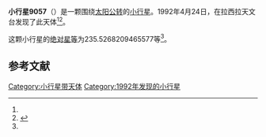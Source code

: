 {{Infobox planet
| bgcolour = #FFFFC0
| name = 9057
| symbol = 
| image = 
| caption = 
| discovery = yes
| discovery_ref = 
| discoverer = {{link-en|亨利·德波鸿诺|Henri Debehogne}}
| discovery_site = [[拉西拉天文台|拉西拉天文台]] 
| discovered = 1992年4月24日
| designations = yes
| mp_name = 
| named_after = 
| alt_names = 1992 HA5/ 1977 XP1 / 1982 SH8 / 1994 UM
| mp_category = [[主带小行星|主带小行星]]
| orbit_ref = <ref name="a">[http://ssd.jpl.nasa.gov/sbdb.cgi?sstr=9057 9057] {{Wayback|url=http://ssd.jpl.nasa.gov/sbdb.cgi?sstr=9057 |date=20210815204138 }}，小行星數據庫瀏覽器（JPL Small-Body Database Browser）－[[美国国家航空航天局|美国国家航空航天局]]喷气推进实验室</ref>
| epoch = 2456400.5 (2013年4月18日更新)
| aphelion = {{convert|3.749006481657875|AU|km|3|abbr=on|lk=out}}
| perihelion = {{convert|2.605556634386187|AU|km|3|abbr=on}}
| semimajor = {{convert|3.177281558022031|AU|km|3|abbr=on}}
| eccentricity = 0.179941536
| period = 2068.626004 [[日|日]]<br />5.66[[儒略年|儒略年]]
| avg_speed = 
| inclination = 2.132682228137889
| asc_node = 88.2094775511127
| mean_anomaly = 
| arg_peri = 235.5268209465577
| satellites = 
| physical_characteristics = yes
| dimensions = 
| mass = 
| density = 
| surface_grav = 
| escape_velocity = 
| sidereal_day = 
| axial_tilt = 
| pole_ecliptic_lat = 
| pole_ecliptic_lon = 
| albedo = 
| temperatures= 
| temp_name1 = 
| mean_temp_1 = 
| max_temp_1 = 
| temp_name2 = 
| max_temp_2 = 
| spectral_type = 
| abs_magnitude = 235.5268209465577
}}

'''小行星9057'''（{{lang-en|9057}}）是一颗围绕[[太阳|太阳]][[公转|公转]]的[[小行星|小行星]]。1992年4月24日，{{link-en|亨利·德波鸿诺|Henri Debehogne}}在拉西拉天文台发现了此天体<ref name="a" /><ref>{{cite news|title=小行星列表|url=http://cfa-www.harvard.edu/iau/lists/NumberedMPs.txt|accessdate=2013-07-08|newspaper=哈佛大学|archive-date=2008-05-17|archive-url=https://web.archive.org/web/20080517010638/http://cfa-www.harvard.edu/iau/lists/NumberedMPs.txt|dead-url=no}}</ref>。

这颗小行星的[[绝对星等|绝对星等]]为235.5268209465577等<ref name="a" />。

==参考文献==
{{reflist}}
{{Minor Planet Number|[[小行星9056|小行星9056]]|[[小行星9058|小行星9058]]}}

{{小天体}}

[[Category:小行星带天体|Category:小行星带天体]]
[[Category:1992年发现的小行星|Category:1992年发现的小行星]]

{{asteroid-stub}}